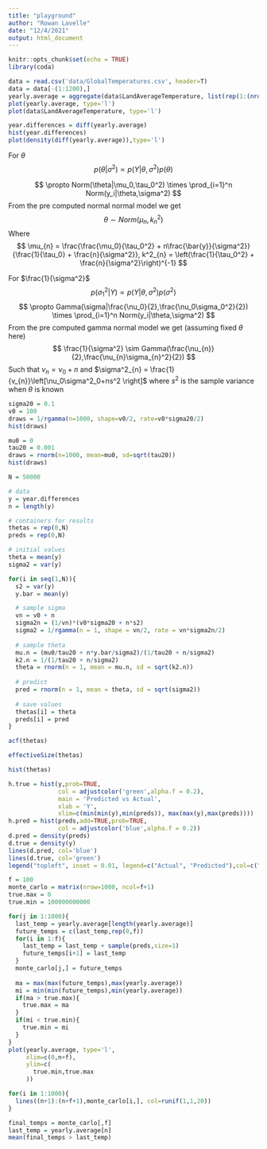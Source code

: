 ```yaml
---
title: "playground"
author: "Rowan Lavelle"
date: "12/4/2021"
output: html_document
---
```


```r
knitr::opts_chunk$set(echo = TRUE)
library(coda)
```

```r
data = read.csv('data/GlobalTemperatures.csv', header=T)
data = data[-(1:1200),]
yearly.average = aggregate(data$LandAverageTemperature, list(rep(1:(nrow(data) %/% 12 + 1), each = 12, len = nrow(data))), mean)[-1]$x
plot(yearly.average, type='l')
plot(data$LandAverageTemperature, type='l')
```
```r
year.differences = diff(yearly.average)
hist(year.differences)
plot(density(diff(yearly.average)),type='l')
```
For $\theta$
$$
p(\theta|\sigma^2) \propto p(Y|\theta,\sigma^2)p(\theta)
$$

$$
\propto Norm(\theta|\mu_0,\tau_0^2) \times \prod_{i=1}^n Norm(y_i|\theta,\sigma^2)
$$
From the pre computed normal normal model we get
$$
\theta \sim Norm(\mu_{n},k^2_{n})
$$
Where
$$
\mu_{n} = \frac{\frac{\mu_0}{\tau_0^2} + n\frac{\bar{y}}{\sigma^2}}{\frac{1}{\tau_0} + \frac{n}{\sigma^2}}, k^2_{n} = \left(\frac{1}{\tau_0^2} + \frac{n}{\sigma^2}\right)^{-1}
$$

For $\frac{1}{\sigma^2}$
$$
p(\sigma_1^2|Y) \propto p(Y|\theta,\sigma^2)p(\sigma^2)
$$
$$
\propto Gamma(\sigma|\frac{\nu_0}{2},\frac{\nu_0\sigma_0^2}{2}) \times \prod_{i=1}^n Norm(y_i|\theta,\sigma^2)
$$
From the pre computed gamma normal model we get (assuming fixed $\theta$ here)
$$
\frac{1}{\sigma^2} \sim Gamma(\frac{\nu_{n}}{2},\frac{\nu_{n}\sigma_{n}^2}{2})
$$
Such that $\nu_{n} = \nu_0 + n$ and $\sigma^2_{n} = \frac{1}{v_{n}}\left[\nu_0\sigma^2_0+ns^2 \right]$ where $s^2$ is the sample variance when $\theta$ is known

```r
sigma20 = 0.1
v0 = 100
draws = 1/rgamma(n=1000, shape=v0/2, rate=v0*sigma20/2)
hist(draws) 
```
```r
mu0 = 0
tau20 = 0.001
draws = rnorm(n=1000, mean=mu0, sd=sqrt(tau20))
hist(draws)
```

```r
N = 50000

# data
y = year.differences
n = length(y)

# containers for results
thetas = rep(0,N)
preds = rep(0,N)

# initial values
theta = mean(y)
sigma2 = var(y)

for(i in seq(1,N)){
  s2 = var(y)
  y.bar = mean(y)

  # sample sigma
  vn = v0 + n
  sigma2n = (1/vn)*(v0*sigma20 + n*s2)
  sigma2 = 1/rgamma(n = 1, shape = vn/2, rate = vn*sigma2n/2)
  
  # sample theta
  mu.n = (mu0/tau20 + n*y.bar/sigma2)/(1/tau20 + n/sigma2)
  k2.n = 1/(1/tau20 + n/sigma2)
  theta = rnorm(n = 1, mean = mu.n, sd = sqrt(k2.n))
  
  # predict
  pred = rnorm(n = 1, mean = theta, sd = sqrt(sigma2))
  
  # save values
  thetas[i] = theta
  preds[i] = pred
}
```

```r
acf(thetas)
```
```r
effectiveSize(thetas)
```

```r
hist(thetas)
```
```r
h.true = hist(y,prob=TRUE,
              col = adjustcolor('green',alpha.f = 0.2),
              main = 'Predicted vs Actual',
              xlab = 'Y',
              xlim=c(min(min(y),min(preds)), max(max(y),max(preds))))
h.pred = hist(preds,add=TRUE,prob=TRUE,
              col = adjustcolor('blue',alpha.f = 0.2))
d.pred = density(preds)
d.true = density(y)
lines(d.pred, col='blue')
lines(d.true, col='green')
legend("topleft", inset = 0.01, legend=c("Actual", "Predicted"),col=c("green", "blue"), lty = 1:2)
```

```r
f = 100
monte_carlo = matrix(nrow=1000, ncol=f+1)
true.max = 0
true.min = 100000000000

for(j in 1:1000){
  last_temp = yearly.average[length(yearly.average)]
  future_temps = c(last_temp,rep(0,f))
  for(i in 1:f){
    last_temp = last_temp + sample(preds,size=1)
    future_temps[i+1] = last_temp
  }
  monte_carlo[j,] = future_temps
  
  ma = max(max(future_temps),max(yearly.average))
  mi = min(min(future_temps),min(yearly.average))
  if(ma > true.max){
    true.max = ma
  }
  if(mi < true.min){
    true.min = mi
  }
}
plot(yearly.average, type='l',
     xlim=c(0,n+f),
     ylim=c(
       true.min,true.max
     ))

for(i in 1:1000){
  lines((n+1):(n+f+1),monte_carlo[i,], col=runif(1,1,20))
}
```

```r
final_temps = monte_carlo[,f]
last_temp = yearly.average[n]
mean(final_temps > last_temp)
```







